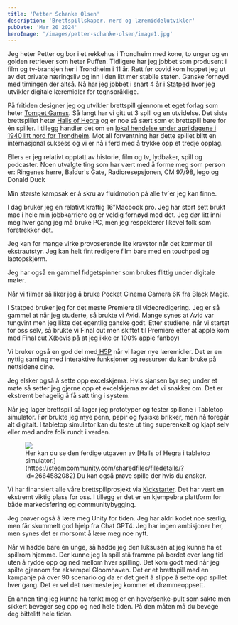 ```yaml
---
title: 'Petter Schanke Olsen'
description: 'Brettspillskaper, nerd og læremiddelutvikler'
pubDate: 'Mar 20 2024'
heroImage: '/images/petter-schanke-olsen/image1.jpg'
---
```









<Question1/>

Jeg heter Petter og bor i et rekkehus i Trondheim med kone, to unger og en golden retriever som heter Puffen. Tidligere har jeg  jobbet som produsent i film og tv-bransjen her i Trondheim i 11 år. Rett før covid kom hoppet jeg ut av det private næringsliv og inn i den litt mer stabile staten. Ganske fornøyd med timingen der altså. Nå har jeg jobbet i snart 4 år i [Statped](https://www.statped.no/) hvor jeg utvikler digitale læremidler for tegnspråklige.

På fritiden designer jeg og utvikler brettspill gjennom et eget forlag som heter [Tompet Games](https://tompetgames.no/). Så langt har vi gitt ut 3 spill og en utvidelse. Det siste brettspillet heter [Halls of Hegra](https://boardgamegeek.com/boardgame/336131/halls-hegra) og er noe så sært som et brettspill bare for én spiller. I tillegg handler det om en [lokal hendelse under aprildagene i 1940 litt nord for Trondheim](https://no.wikipedia.org/wiki/Hegra_festning). Mot all forventning har dette spillet blitt en internasjonal suksess og vi er nå i ferd med å trykke opp et tredje opplag.

Ellers er jeg relativt opptatt av historie, film og tv, lydbøker, spill og podcaster. Noen utvalgte ting som har vært med å forme meg som person er: Ringenes herre, Baldur's Gate, Radioresepsjonen, CM 97/98, lego og Donald Duck

Min største kampsak er å skru av fluidmotion på alle tv´er jeg kan finne.

<Question2/>

I dag bruker jeg en relativt kraftig 16”Macbook pro. Jeg har stort sett brukt mac i hele min jobbkarriere og er veldig fornøyd med det. Jeg dør litt inni meg hver gang jeg må bruke PC, men jeg respekterer likevel folk som foretrekker det.

Jeg kan for mange virke provoserende lite kravstor når det kommer til ekstrautstyr. Jeg kan helt fint redigere film bare med en touchpad og laptopskjerm.

Jeg har også en gammel fidgetspinner som brukes flittig under digitale møter.

Når vi filmer så liker jeg å bruke Pocket Cinema Camera 6K fra Black Magic.

<Question3/>

I Statped bruker jeg for det meste Premiere til videoredigering. Jeg er så gammel at når jeg studerte, så brukte vi Avid. Mange synes at Avid var tungvint men jeg likte det egentlig ganske godt.  Etter studiene, når vi startet for oss selv, så brukte vi Final cut men skiftet til Premiere etter at apple kom med Final cut X(bevis på at jeg ikke er 100% apple fanboy)

Vi bruker også en god del med[ H5P](https://h5p.org/content-types-and-applications) når vi lager nye læremidler. Det er en nyttig samling med interaktive funksjoner og ressurser du kan bruke på nettsidene dine.

Jeg elsker også å sette opp excelskjema. Hvis sjansen byr seg under et møte så setter jeg gjerne opp et excelskjema av det vi snakker om. Det er ekstremt behagelig å få satt ting i system.

Når jeg lager brettspill så lager jeg prototyper og tester spillene i Tabletop simulator. Før brukte jeg mye penn, papir og fysiske brikker, men nå foregår alt digitalt. I tabletop simulator kan du teste ut ting superenkelt og kjapt selv eller med andre folk rundt i verden.

<figure>
    <img src='/images/petter-schanke-olsen/image2.png'/>
    <figcaption>
        Her kan du se den ferdige utgaven av [Halls of Hegra i tabletop simulator.](https://steamcommunity.com/sharedfiles/filedetails/?id=2664582082) Du kan også prøve spille der hvis du ønsker.
    </figcaption>
</figure>

Vi har finansiert alle våre brettspillprosjekt via [Kickstarter](https://www.kickstarter.com/projects/tompet/halls-of-hegra). Det har vært en ekstremt viktig plass for oss. I tillegg er det er en kjempebra plattform for både markedsføring og communitybygging.

Jeg prøver også å lære meg Unity for tiden. Jeg har aldri kodet noe særlig, men får skummelt god hjelp fra Chat GPT4. Jeg har ingen ambisjoner her, men synes det er morsomt å lære meg noe nytt.

<Question4/>

Når vi hadde bare én unge, så hadde jeg den luksusen at jeg kunne ha et spillrom hjemme. Der kunne jeg la spill stå framme på bordet over lang tid uten å rydde opp og ned mellom hver spilling. Det kom godt med når jeg spilte gjennom for eksempel Gloomhaven. Det er et brettspill med en kampanje på over 90 scenario og da er det greit å slippe å sette opp spillet hver gang. Det er vel det nærmeste jeg kommer et drømmeoppsett.

En annen ting jeg kunne ha tenkt meg er en heve/senke-pult som sakte men sikkert beveger seg opp og ned hele tiden. På den måten må du bevege deg bittelitt hele tiden.